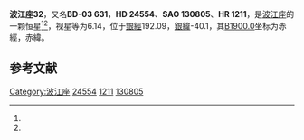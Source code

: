 {{Starbox begin
| name = 波江座32
}}
{{Starbox observe
| epoch = [[J2000.0|J2000.0]]
| constell = [[波江座|波江座]]<ref name=SIMBAD>{{cite web
 | url=http://simbad.u-strasbg.fr/simbad/sim-id?Ident=HR+1211
 | title=Pulsating variable Star
 | publisher=Centre de Données astronomiques de Strasbourg
 | work=SIMBAD
 | accessdate=2012-07-13
 | archive-date=2016-03-18
 | archive-url=https://web.archive.org/web/20160318091844/http://simbad.u-strasbg.fr/simbad/sim-id?Ident=HR+1211
 | dead-url=no
 }}</ref><ref name=DATA>{{cite web
 | url=http://vizier.u-strasbg.fr/viz-bin/VizieR-5?-out.add=.&-source=5050&-corr=PK=HR&-out.max=9999&HR=1211
 | title=VizieR Detailed Page
 | accessdate=2012-07-13
 | archive-date=2019-02-21
 | archive-url=https://web.archive.org/web/20190221121541/http://vizier.u-strasbg.fr/viz-bin/VizieR-5?-out.add=.&-source=5050&-corr=PK=HR&-out.max=9999&HR=1211
 | dead-url=no
 }}</ref>
| 星官 = 
| ra = {{RA|3|54|17.4}}<ref name=SIMBAD /><ref name=DATA />
| dec = {{DEC|-2|57|10}}<ref name=SIMBAD /><ref name=DATA />
| appmag_v = 6.14<ref name=SIMBAD /><ref name=DATA />
}}
{{Starbox character
| class = A2V<ref name=SIMBAD /><ref name=DATA />
| b-v = 0.09<ref name=SIMBAD /><ref name=DATA />
| u-b = 0.07<ref name=SIMBAD /><ref name=DATA />
| r-i = <ref name=SIMBAD /><ref name=DATA />
| variable = 
}}
{{Starbox astrometry
| radial_v = 0.07
| prop_mo_ra = 18
| parallax = 0.004
| p_error = 
}}
{{Starbox catalog
| names =BD-03 631，[[SAO星表|SAO]] 130805，[[HD星表|HD]] 24554，[[HR星表|HR]] 1211}}
{{Starbox reference |Simbad=HR+1211}}
{{Starbox end}}

'''波江座32'''，又名'''BD-03 631'''，'''HD 24554'''、'''SAO 130805'''、'''HR 1211'''，是[[波江座|波江座]]的一颗恒星<ref name=SIMBAD /><ref name=DATA />，视星等为6.14，位于[[銀道座標系|銀經]]192.09，[[銀道座標系|銀緯]]-40.1，其[[B1900.0|B1900.0]]坐标为赤經{{RA|3|49|16}}，赤緯{{DEC|-3|-40.1|54}}。

== 参考文献 ==
{{reflist}}

{{star-stub}}

{{波江座恒星}}
{{星官|九州殊口|6|11}}
[[Category:波江座|Category:波江座]]
[[Category:HD和HDE天體|24554]]
[[Category:HR天體|1211]]
[[Category:SAO天體|130805]]